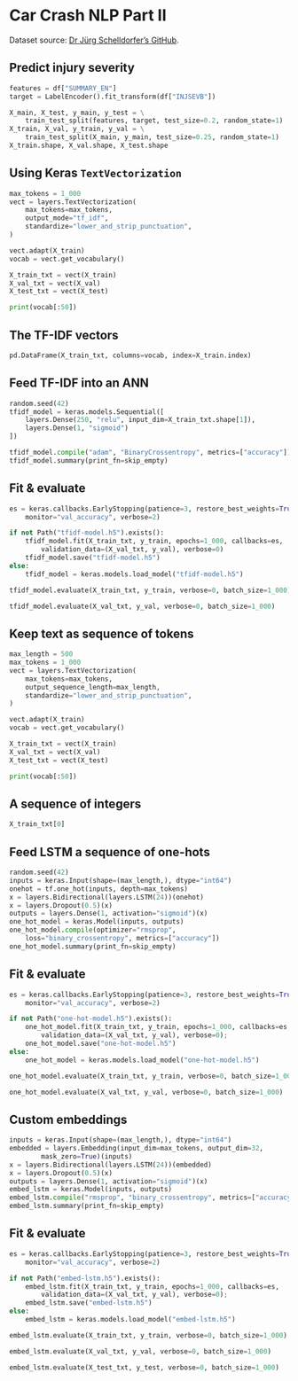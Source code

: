 
# Car Crash NLP Part II {background-image="unsw-yellow-shape.png" data-visibility="uncounted"}

::: footer
Dataset source: [Dr Jürg Schelldorfer's GitHub](https://github.com/JSchelldorfer/ActuarialDataScience/blob/master/12%20-%20NLP%20Using%20Transformers/Actuarial_Applications_of_NLP_Part_1.ipynb).
:::

## Predict injury severity

```python
features = df["SUMMARY_EN"]
target = LabelEncoder().fit_transform(df["INJSEVB"])

X_main, X_test, y_main, y_test = \
    train_test_split(features, target, test_size=0.2, random_state=1)
X_train, X_val, y_train, y_val = \
    train_test_split(X_main, y_main, test_size=0.25, random_state=1)
X_train.shape, X_val.shape, X_test.shape
```

## Using Keras `TextVectorization`

```python
max_tokens = 1_000
vect = layers.TextVectorization(
    max_tokens=max_tokens,
    output_mode="tf_idf",
    standardize="lower_and_strip_punctuation",
)

vect.adapt(X_train)
vocab = vect.get_vocabulary()

X_train_txt = vect(X_train)
X_val_txt = vect(X_val)
X_test_txt = vect(X_test)

print(vocab[:50])
```

## The TF-IDF vectors

```python
pd.DataFrame(X_train_txt, columns=vocab, index=X_train.index)
```

## Feed TF-IDF into an ANN

```python
random.seed(42)
tfidf_model = keras.models.Sequential([
    layers.Dense(250, "relu", input_dim=X_train_txt.shape[1]),
    layers.Dense(1, "sigmoid")
])

tfidf_model.compile("adam", "BinaryCrossentropy", metrics=["accuracy"])
tfidf_model.summary(print_fn=skip_empty)
```

## Fit & evaluate

```python
es = keras.callbacks.EarlyStopping(patience=3, restore_best_weights=True,
    monitor="val_accuracy", verbose=2)

if not Path("tfidf-model.h5").exists():
    tfidf_model.fit(X_train_txt, y_train, epochs=1_000, callbacks=es,
        validation_data=(X_val_txt, y_val), verbose=0)
    tfidf_model.save("tfidf-model.h5")
else:
    tfidf_model = keras.models.load_model("tfidf-model.h5")
```
```python
tfidf_model.evaluate(X_train_txt, y_train, verbose=0, batch_size=1_000)
```
```python
tfidf_model.evaluate(X_val_txt, y_val, verbose=0, batch_size=1_000)
```

## Keep text as sequence of tokens

```python
max_length = 500
max_tokens = 1_000
vect = layers.TextVectorization(
    max_tokens=max_tokens,
    output_sequence_length=max_length,
    standardize="lower_and_strip_punctuation",
)

vect.adapt(X_train)
vocab = vect.get_vocabulary()

X_train_txt = vect(X_train)
X_val_txt = vect(X_val)
X_test_txt = vect(X_test)

print(vocab[:50])
```

## A sequence of integers

```python
X_train_txt[0]
```

## Feed LSTM a sequence of one-hots

```python
random.seed(42)
inputs = keras.Input(shape=(max_length,), dtype="int64")
onehot = tf.one_hot(inputs, depth=max_tokens)
x = layers.Bidirectional(layers.LSTM(24))(onehot)
x = layers.Dropout(0.5)(x) 
outputs = layers.Dense(1, activation="sigmoid")(x)    
one_hot_model = keras.Model(inputs, outputs)
one_hot_model.compile(optimizer="rmsprop",
    loss="binary_crossentropy", metrics=["accuracy"])
one_hot_model.summary(print_fn=skip_empty)
```

## Fit & evaluate

```python
es = keras.callbacks.EarlyStopping(patience=3, restore_best_weights=True,
    monitor="val_accuracy", verbose=2)

if not Path("one-hot-model.h5").exists():
    one_hot_model.fit(X_train_txt, y_train, epochs=1_000, callbacks=es,
        validation_data=(X_val_txt, y_val), verbose=0);
    one_hot_model.save("one-hot-model.h5")
else:
    one_hot_model = keras.models.load_model("one-hot-model.h5")
```

```python
one_hot_model.evaluate(X_train_txt, y_train, verbose=0, batch_size=1_000)
```
```python
one_hot_model.evaluate(X_val_txt, y_val, verbose=0, batch_size=1_000)
```

## Custom embeddings

```python
inputs = keras.Input(shape=(max_length,), dtype="int64")
embedded = layers.Embedding(input_dim=max_tokens, output_dim=32,
        mask_zero=True)(inputs)
x = layers.Bidirectional(layers.LSTM(24))(embedded)
x = layers.Dropout(0.5)(x)
outputs = layers.Dense(1, activation="sigmoid")(x)
embed_lstm = keras.Model(inputs, outputs)
embed_lstm.compile("rmsprop", "binary_crossentropy", metrics=["accuracy"])
embed_lstm.summary(print_fn=skip_empty)
```

## Fit & evaluate

```python
es = keras.callbacks.EarlyStopping(patience=3, restore_best_weights=True,
    monitor="val_accuracy", verbose=2)

if not Path("embed-lstm.h5").exists():
    embed_lstm.fit(X_train_txt, y_train, epochs=1_000, callbacks=es,
        validation_data=(X_val_txt, y_val), verbose=0);
    embed_lstm.save("embed-lstm.h5")
else:
    embed_lstm = keras.models.load_model("embed-lstm.h5")
```

```python
embed_lstm.evaluate(X_train_txt, y_train, verbose=0, batch_size=1_000)
```
```python
embed_lstm.evaluate(X_val_txt, y_val, verbose=0, batch_size=1_000)
```
```python
embed_lstm.evaluate(X_test_txt, y_test, verbose=0, batch_size=1_000)
```
